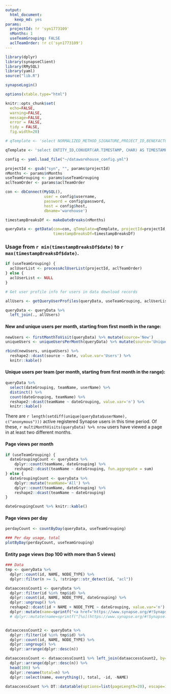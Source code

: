 ```yaml
---
output: 
  html_document: 
    keep_md: yes
params:
  projectId: !r 'syn1773109'
  nMonths: 1
  useTeamGrouping: FALSE
  aclTeamOrder: !r c('syn1773109')
---
```


```r
library(dplyr)
library(synapseClient)
library(RMySQL)
library(yaml)
source("lib.R")

synapseLogin()

options(xtable.type="html")

knitr::opts_chunk$set(
  echo=FALSE,
  warning=FALSE,
  message=FALSE,
  error = FALSE,
  tidy = FALSE,
  fig.width=20)

# qTemplate <- 'select NORMALIZED_METHOD_SIGNATURE,PROJECT_ID,BENEFACTOR_ID,PARENT_ID,ENTITY_ID,CONVERT(AR.TIMESTAMP, CHAR) AS TIMESTAMP,RESPONSE_STATUS,DATE,USER_ID,NODE_TYPE,N.NAME from ACCESS_RECORD AR, PROCESSED_ACCESS_RECORD PAR, NODE_SNAPSHOT N, (select distinct ID from NODE_SNAPSHOT where PROJECT_ID = "%s") NODE where AR.TIMESTAMP Between %s AND %s and AR.SESSION_ID = PAR.SESSION_ID and AR.TIMESTAMP = PAR.TIMESTAMP and PAR.ENTITY_ID = NODE.ID and N.ID = NODE.ID and CLIENT = "WEB" AND (PAR.NORMALIZED_METHOD_SIGNATURE = "GET /entity/#/bundle" OR PAR.NORMALIZED_METHOD_SIGNATURE = "GET /entity/#/version/#/bundle" OR PAR.NORMALIZED_METHOD_SIGNATURE = "GET /entity/#/wiki2" OR PAR.NORMALIZED_METHOD_SIGNATURE = "GET /entity/#/wiki2/#");'

qTemplate <- 'select ENTITY_ID,CONVERT(AR.TIMESTAMP, CHAR) AS TIMESTAMP,DATE,USER_ID,NODE_TYPE,N.NAME from ACCESS_RECORD AR, PROCESSED_ACCESS_RECORD PAR, NODE_SNAPSHOT N, PROJECT_STATS.%s NODE where AR.RESPONSE_STATUS=200 AND MONTH(FROM_UNIXTIME(AR.TIMESTAMP/1000))=%s AND YEAR(FROM_UNIXTIME(AR.TIMESTAMP/1000))=%s and AR.SESSION_ID = PAR.SESSION_ID and AR.TIMESTAMP = PAR.TIMESTAMP and PAR.ENTITY_ID = NODE.ID AND N.ID = NODE.ID and N.TIMESTAMP = NODE.TIMESTAMP and CLIENT = "WEB" AND (PAR.NORMALIZED_METHOD_SIGNATURE IN ("GET /entity/#/bundle", "GET /entity/#/version/#/bundle", "GET /entity/#/wiki2", "GET /entity/#/wiki2/#"));'

```

```r
config <- yaml.load_file("~/datawarehouse_config.yml")

projectId <- gsub("syn", "", params$projectId)
nMonths <- params$nMonths
useTeamGrouping <- params$useTeamGrouping
aclTeamOrder <- params$aclTeamOrder

con <- dbConnect(MySQL(),
                 user = config$username,
                 password = config$password,
                 host = config$host,
                 dbname='warehouse')

timestampBreaksDf <- makeDateBreaks(nMonths)

```

```r
queryData <- getData(con=con, qTemplate=qTemplate, projectId=projectId,
                     timestampBreaksDf=timestampBreaksDf)

```
### Usage from `r min(timestampBreaksDf$date)` to `r max(timestampBreaksDf$date)`.

```r
if (useTeamGrouping) {
  aclUserList <- processAclUserList(projectId, aclTeamOrder)
} else {
  aclUserList <- NULL
}
```

```r
# Get user profile info for users in data download records

allUsers <- getQueryUserProfiles(queryData, useTeamGrouping, aclUserList)

```

```r
queryData <- queryData %>%
  left_join(., allUsers)
```

#### New and unique users per month, starting from first month in the range:
```r
newUsers <- firstMonthToVisit(queryData) %>% mutate(source='New')
uniqueUsers <- uniqueUsersPerMonth(queryData) %>% mutate(source='Unique')

rbind(newUsers, uniqueUsers) %>% 
  reshape2::dcast(source ~ Date, value.var='Users') %>%
  knitr::kable()

```

#### Unique users per team (per month, starting from first month in the range):
```r
queryData %>% 
  select(dateGrouping, teamName, userName) %>% 
  distinct() %>% 
  count(dateGrouping, teamName) %>% 
  reshape2::dcast(teamName ~ dateGrouping, value.var='n') %>% 
  knitr::kable()
```

There are `r length(setdiff(unique(queryData$userName), c("anonymous")))` active registered Synapse users in this time period. Of these, `r multiMonthVisits(queryData) %>% nrow` users have viewed a page in at least two different months.

#### Page views per month
```r
if (useTeamGrouping) {
  dateGroupingCount <- queryData %>%
    dplyr::count(teamName, dateGrouping) %>% 
    reshape2::dcast(teamName ~ dateGrouping, fun.aggregate = sum)
} else {
  dateGroupingCount <- queryData %>%
    dplyr::mutate(teamName='All') %>% 
    dplyr::count(teamName, dateGrouping) %>% 
    reshape2::dcast(teamName ~ dateGrouping)
}

dateGroupingCount %>% knitr::kable()
```

#### Page views per day
```r
perdayCount <- countByDay(queryData, useTeamGrouping)
```

```r
### Per day usage, total
plotByDay(perdayCount, useTeamGrouping)
```

#### Entity page views (top 100 with more than 5 views)
```r
### Data
tmp <- queryData %>%
  dplyr::count(id, NAME, NODE_TYPE) %>% 
  dplyr::filter(n >= 5, !stringr::str_detect(id, "acl"))

dataaccessCount1 <- queryData %>% 
  dplyr::filter(id %in% tmp$id) %>% 
  dplyr::count(id, NAME, NODE_TYPE, dateGrouping) %>% 
  dplyr::ungroup() %>%
  reshape2::dcast(id + NAME + NODE_TYPE ~ dateGrouping, value.var='n') %>% 
  dplyr::mutate(name=sprintf("<a href='https://www.synapse.org/#!Synapse:syn%s' target='_blank'>%s</a>", id, NAME))
  # dplyr::mutate(name=sprintf("[%s](https://www.synapse.org/#!Synapse:syn%s)", NAME, id))


dataaccessCount2 <- queryData %>% 
  dplyr::filter(id %in% tmp$id) %>% 
  dplyr::count(id, NAME, NODE_TYPE) %>% 
  dplyr::ungroup() %>%
  dplyr::arrange(dplyr::desc(n))

dataaccessCount <- dataaccessCount1 %>% left_join(dataaccessCount2, by=c("id", "NAME", "NODE_TYPE")) %>% 
  dplyr::arrange(dplyr::desc(n)) %>%
  head(100) %>% 
  dplyr::rename(total=n) %>% 
  dplyr::select(name, everything(), total, -id, -NAME)

dataaccessCount %>% DT::datatable(options=list(pageLength=20), escape=1)
```
